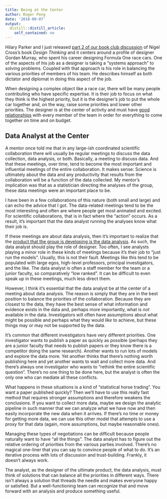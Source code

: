 ```yaml
---
title: Being at the Center
author: Roger Peng
date: '2018-09-07'
output:
  distill::distill_article:
    self_contained: no
---
```




Hilary Parker and I just released [part 2 of our book club discussion](http://nssdeviations.com/64-book-club-part-2) of Nigel Cross’s book *Design Thinking* and it centers around a profile of designer Gordan Murray, who spent his career designing Formula One race cars. One of the aspects of his job as a designer is taking a "systems approach" to solving problems. Coupled with that approach is his role in balancing the various priorities of members of his team. He describes himself as both dictator and diplomat in doing this aspect of the job. 

When designing a complex object like a race car, there will be many people contributing who have specific expertise. It is their job to focus on what they think is the highest priority, but it is the designer’s job to put the whole car together and, on the way, raise some priorities and lower other priorities. The designer is at the center of activity and must have [good relationships](https://simplystatistics.org/2018/04/30/relationships-in-data-analysis/) with every member of the team in order for everything to come together on time and on budget.

## Data Analyst at the Center

A mentor once told me that in any large-ish coordinated scientific collaboration there will usually be regular meetings to discuss the data collection, data analysis, or both. Basically, a meeting to discuss data. And that these meetings, over time, tend to become the most important and influential meetings of the entire collaboration. It makes sense: Science is ultimately about the data and any productivity that results from the collaboration will be a function of the data collected. My mentor’s implication was that as a statistician directing the analyses of the group, these data meetings were an important place to be.

I have been in a few collaborations of this nature (both small and large) and can echo the advice that I got. The data-related meetings tend to be the most interesting and often are where people get most animated and excited. For scientific collaborations, that is in fact where the "action" occurs. As a result, it’s important that the data analyst running the analyses know what their job is.

If these meetings are about data analysis, then it’s important to realize that the [product that the group is developing is the data analysis](https://simplystatistics.org/2018/08/24/constructing-a-data-analysis/). As such, the data analyst should play the role of designer. Too often, I see analysts playing a minor role in these kinds of meetings because it’s their job to "just run the models". Usually, this is not their fault. Meetings like this tend to be populated with large egos, high-level professors, principal investigators, and the like. The data analyst is often a staff member for the team or a junior faculty, so comparatively "low ranked". It can be difficult to even speak up in these meetings, much less direct them.

However, I think it’s essential that the data analyst be at the center of a meeting about data analysis. The reason is simply that they are in the best position to balance the priorities of the collaboration. Because they are closest to the data, they have the best sense of what information and evidence exists in the data and, perhaps more importantly, what is *not* available in the data. Investigators will often have assumptions about what might be possible and perhaps what they would *like* to achieve, but these things may or may not be supported by the data. 

It’s common that different investigators have very different priorities. One investigator wants to publish a paper as quickly as possible (perhaps they are a junior faculty that needs to publish papers or they know there is a competitor doing the same research). Another wants to run lots of models and explore the data more. Yet another thinks that there’s nothing worth publishing here and yet another wants to wait and collect more data. And there's always one investigator who wants to "rethink the entire scientific question". There’s no one thing to be done here, but the analyst is often the only one who can mediate all these conflicts. 

What happens in these situations is a kind of "statistical horse trading". You want a paper published quickly? Then we’ll have to use this really fast method that requires stronger assumptions and therefore weakens the conclusions. If you want to collect more data, maybe we design the analytic pipeline in such manner that we can analyze what we have now and then easily incorporate the new data when it arrives. If there’s no time or money for getting more data, we can use this other model that attempts to use a proxy for that data (again, more assumptions, but maybe reasonable ones).

Managing these types of negotiations can be difficult because people naturally want to have "all the things". The data analyst has to figure out the relative ordering of priorities from the various parties involved. There’s no magical one-liner that you can say to convince people of what to do. It’s an iterative process with lots of discussion and trust-building. Frankly, it doesn’t always work. 

The analyst, as the designer of the ultimate product, the data analysis, must think of solutions that can balance all the priorities in different ways. There isn’t always a solution that threads the needle and makes everyone happy or satisfied. But a well-functioning team can recognize that and move forward with an analysis and produce something useful.
